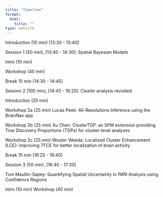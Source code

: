 ```yaml
---
title: "Timeline"
format:
  html:
    title: ""
type: website
---
```


Introduction (10 min) [13:30 - 13:40]

Session 1 (50 min), [13:40 - 14:30]: Spatial Bayesian Models

Intro (10 min)

Workshop (40 min)

Break 15 min [14:30 - 14:45]

Session 2 (100 min), [14:45 - 16:25]: Cluster analysis revisited

Introduction (25 min)

Workshop 2a (25 min)
Lucas Peek: All-Resolutions Inference using the BrainNav app 

Workshop 2b (25 min)
Xu Chen: ClusterTDP: an SPM extension providing True Discovery Proportions (TDPs) for cluster-level analyses

Workshop 2c (25 min)
Wouter Weeda: Localized Cluster Enhancement (LCE): improving TFCE for better localization of brain activity
 
Break 15 min [16:25 - 16:40]
	
Session 3 (50 min), [16:40 - 17:30]

Tom Maullin-Sapey: Quantifying Spatial Uncertainty in fMRI Analysis using Confidence Regions

Intro (10 min)
Workshop (40 min)

